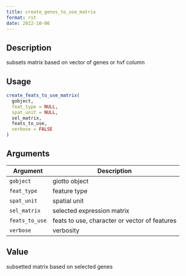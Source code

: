 ```yaml
--- 
title: create_genes_to_use_matrix 
format: rst 
date: 2022-10-06 
--- 
```


## Description

subsets matrix based on vector of genes or hvf column


## Usage

```r
create_feats_to_use_matrix(
  gobject,
  feat_type = NULL,
  spat_unit = NULL,
  sel_matrix,
  feats_to_use,
  verbose = FALSE
)
```


## Arguments

Argument      |Description
------------- |----------------
`gobject`     |     giotto object
`feat_type`     |     feature type
`spat_unit`     |     spatial unit
`sel_matrix`     |     selected expression matrix
`feats_to_use`     |     feats to use, character or vector of features
`verbose`     |     verbosity


## Value

subsetted matrix based on selected genes


